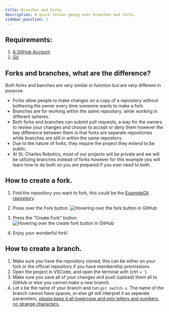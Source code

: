 ```yaml
---
title: Branches and Forks
description: A quick lesson going over branches and forks.
sidebar_position: 5
---
```


## Requirements:
1. [A GitHub Account](https://github.com/signup)
2. [Git](download.md#how-to-download-git)

## Forks and branches, what are the difference?
Both forks and banches are very similar in function but are very different in purpose.

 * Forks allow people to make changes on a copy of a repository without bothering the owner every time someone wants to make a fork.
 * Branches are for working within the same repository, while working in different spheres.
 * Both forks and branches can submit pull requests, a way for the owners to review your changes and choose to accept or deny them however the key difference between them is that forks are seperate repositories while branches are still in within the same repository.
 * Due to the nature of forks, they require the project they extend to be public.
 * At St. Charles Robotics, most of our projects will be private and we will be utilizing branches instead of forks however for this example you will learn how to do both so you are prepared if you ever need to both.

## How to create a fork.
1. Find the repository you want to fork, this could be the [ExampleGit repository](https://github.com/Cardinal-Robotics/ExampleGit).
2. Press over the Fork button.
![Hovering over the fork button in GitHub](./images/branches/hoverForkButton.png)


3. Press the "Create Fork" button.
![Hovering over the create fork button in GitHub](./images/branches/createFork.png)

4. Enjoy your wonderful fork!

## How to create a branch.
1. Make sure you have the repository cloned, this can be either on your fork or the official repository if you have membership premissions.
2. Open the project in VSCode, and open the terminal with (ctrl + \`).
3. Make sure you save all of your changes and push (upload) them all to GitHub or else you cannot make a new branch.
4. Let x be the name of your branch and run `git switch x`. The name of the branch cannot have spaces, or else git will interpret it as seperate parameters, <ins>please keep it all lowercase and only letters and numbers, no strange characters.</ins>